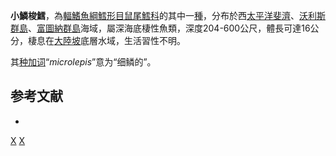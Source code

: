 {{Speciesbox
| name = 小鱗梭鱈
| status = NE
| status_system = iucn3.1
| trend = unknow
| genus = Lucigadus
| species = microlepis
| authority = [[Günther|Günther]], 1878
| synonyms = *''Coryphaenoides microlepis'' <small>Günther, 1878</small>
}}
'''小鱗梭鱈'''，為[[輻鰭魚綱|輻鰭魚綱]][[鱈形目|鱈形目]][[鼠尾鱈科|鼠尾鱈科]]的其中一[[種|種]]，分布於西[[太平洋|太平洋]][[斐濟|斐濟]]、[[沃利斯群島|沃利斯群島]]、[[富圖納群島|富圖納群島]]海域，屬深海底棲性魚類，深度204-600公尺，體長可達16公分，棲息在[[大陸坡|大陸坡]]底層水域，生活習性不明。

其[[种加词|种加词]]“''microlepis''”意为“细鳞的”。

==参考文献==
*{{FishBase_species|genus=Lucigadus|species=microlepis |year=2015|month=12}}

{{Taxonbar|from=Q528948}}

[[Category:梭鱈屬|X]]
[[Category:1878年描述的鱼类|X]]


{{鱈形目小作品}}